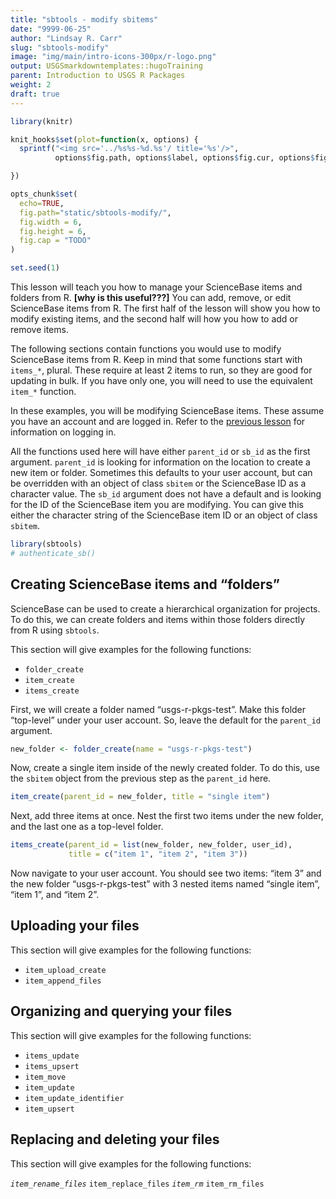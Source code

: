 ```yaml
---
title: "sbtools - modify sbitems"
date: "9999-06-25"
author: "Lindsay R. Carr"
slug: "sbtools-modify"
image: "img/main/intro-icons-300px/r-logo.png"
output: USGSmarkdowntemplates::hugoTraining
parent: Introduction to USGS R Packages
weight: 2
draft: true
---
```


```r
library(knitr)

knit_hooks$set(plot=function(x, options) {
  sprintf("<img src='../%s%s-%d.%s'/ title='%s'/>", 
          options$fig.path, options$label, options$fig.cur, options$fig.ext, options$fig.cap)

})

opts_chunk$set(
  echo=TRUE,
  fig.path="static/sbtools-modify/",
  fig.width = 6,
  fig.height = 6,
  fig.cap = "TODO"
)

set.seed(1)
```

This lesson will teach you how to manage your ScienceBase items and folders from R. **[why is this useful???]** You can add, remove, or edit ScienceBase items from R. The first half of the lesson will show you how to modify existing items, and the second half will how you how to add or remove items.

The following sections contain functions you would use to modify ScienceBase items from R. Keep in mind that some functions start with `items_*`, plural. These require at least 2 items to run, so they are good for updating in bulk. If you have only one, you will need to use the equivalent `item_*` function.

In these examples, you will be modifying ScienceBase items. These assume you have an account and are logged in. Refer to the [previous lesson](#sbtools-download) for information on logging in. 

All the functions used here will have either `parent_id` or `sb_id` as the first argument. `parent_id` is looking for information on the location to create a new item or folder. Sometimes this defaults to your user account, but can be overridden with an object of class `sbitem` or the ScienceBase ID as a character value. The `sb_id` argument does not have a default and is looking for the ID of the ScienceBase item you are modifying. You can give this either the character string of the ScienceBase item ID or an object of class `sbitem`. 

```r
library(sbtools)
# authenticate_sb()
```

## Creating ScienceBase items and "folders"

ScienceBase can be used to create a hierarchical organization for projects. To do this, we can create folders and items within those folders directly from R using `sbtools`. 

This section will give examples for the following functions: 

* `folder_create`
* `item_create`
* `items_create`

First, we will create a folder named "usgs-r-pkgs-test". Make this folder "top-level" under your user account. So, leave the default for the `parent_id` argument. 

```r
new_folder <- folder_create(name = "usgs-r-pkgs-test")
```

Now, create a single item inside of the newly created folder. To do this, use the `sbitem` object from the previous step as the `parent_id` here.

```r
item_create(parent_id = new_folder, title = "single item")
```

Next, add three items at once. Nest the first two items under the new folder, and the last one as a top-level folder.

```r
items_create(parent_id = list(new_folder, new_folder, user_id),
             title = c("item 1", "item 2", "item 3"))
```

Now navigate to your user account. You should see two items: "item 3" and the new folder "usgs-r-pkgs-test" with 3 nested items named "single item", "item 1", and "item 2". 

## Uploading your files

This section will give examples for the following functions: 

* `item_upload_create`
* `item_append_files`

## Organizing and querying your files

This section will give examples for the following functions: 

* `items_update`
* `items_upsert`
* `item_move`
* `item_update`
* `item_update_identifier`
* `item_upsert`

## Replacing and deleting your files

This section will give examples for the following functions: 

*`item_rename_files`
*`item_replace_files`
*`item_rm`
*`item_rm_files`
